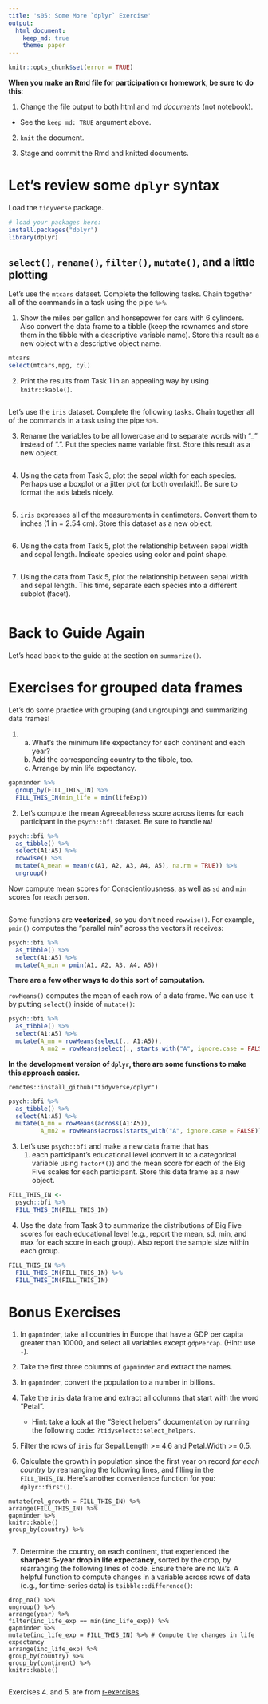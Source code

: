 ```yaml
---
title: 's05: Some More `dplyr` Exercise'
output: 
  html_document:
    keep_md: true
    theme: paper
---
```


<!---The following chunk allows errors when knitting--->

```r
knitr::opts_chunk$set(error = TRUE)
```

**When you make an Rmd file for participation or homework, be sure to do this**:

1. Change the file output to both html and md _documents_ (not notebook).
  - See the `keep_md: TRUE` argument above.

2. `knit` the document. 

3. Stage and commit the Rmd and knitted documents.


# Let's review some `dplyr` syntax

Load the `tidyverse` package.
    
```r
# load your packages here:
install.packages("dplyr")
library(dplyr)
```
    

## `select()`, `rename()`, `filter()`, `mutate()`, and a little plotting

Let's use the `mtcars` dataset. Complete the following tasks. Chain together
all of the commands in a task using the pipe `%>%`.

1. Show the miles per gallon and horsepower for cars with 6 cylinders. Also
   convert the data frame to a tibble (keep the rownames and store them in the
   tibble with a descriptive variable name). Store this result as a new object
   with a descriptive object name.

```r
mtcars
select(mtcars,mpg, cyl)
```

2. Print the results from Task 1 in an appealing way by using `knitr::kable()`.

```r
```

Let's use the `iris` dataset. Complete the following tasks. Chain together
all of the commands in a task using the pipe `%>%`.

3. Rename the variables to be all lowercase and to separate words with "_"
   instead of ".". Put the species name variable first. Store this result as 
   a new object.

```r
```

4. Using the data from Task 3, plot the sepal width for each species. Perhaps 
   use a boxplot or a jitter plot (or both overlaid!). Be sure to format the
   axis labels nicely.

```r
```

5. `iris` expresses all of the measurements in centimeters. Convert them to 
   inches (1 in = 2.54 cm). Store this dataset as a new object.

```r
```

6. Using the data from Task 5, plot the relationship between sepal width and
   sepal length. Indicate species using color and point shape.

```r
```

7. Using the data from Task 5, plot the relationship between sepal width and
   sepal length. This time, separate each species into a different subplot 
   (facet).

```r
```


# Back to Guide Again

Let's head back to the guide at the section on `summarize()`.


# Exercises for grouped data frames

Let's do some practice with grouping (and ungrouping) and summarizing data frames!

1. (a) What's the minimum life expectancy for each continent and each year? 
   (b) Add the corresponding country to the tibble, too. 
   (c) Arrange by min life expectancy.

```r
gapminder %>% 
  group_by(FILL_THIS_IN) %>% 
  FILL_THIS_IN(min_life = min(lifeExp))
```


2. Let's compute the mean Agreeableness score across items for each participant 
in the `psych::bfi` dataset. Be sure to handle `NA`!

```r
psych::bfi %>%
  as_tibble() %>% 
  select(A1:A5) %>% 
  rowwise() %>% 
  mutate(A_mean = mean(c(A1, A2, A3, A4, A5), na.rm = TRUE)) %>% 
  ungroup()
```

Now compute mean scores for Conscientiousness, as well as `sd` and `min` scores 
for reach person.

```r

```

Some functions are **vectorized**, so you don't need `rowwise()`. 
For example, `pmin()` computes the "parallel min" across the vectors it receives:

```r
psych::bfi %>% 
  as_tibble() %>% 
  select(A1:A5) %>% 
  mutate(A_min = pmin(A1, A2, A3, A4, A5))
```

**There are a few other ways to do this sort of computation.**

`rowMeans()` computes the mean of each row of a data frame. We can use it by
putting `select()` inside of `mutate()`:


```r
psych::bfi %>% 
  as_tibble() %>% 
  select(A1:A5) %>% 
  mutate(A_mn = rowMeans(select(., A1:A5)),
         A_mn2 = rowMeans(select(., starts_with("A", ignore.case = FALSE))))
```

**In the development version of `dplyr`, there are some functions to make**
**this approach easier.**

```
remotes::install_github("tidyverse/dplyr")
```

```r
psych::bfi %>% 
  as_tibble() %>% 
  select(A1:A5) %>% 
  mutate(A_mn = rowMeans(across(A1:A5)),
         A_mn2 = rowMeans(across(starts_with("A", ignore.case = FALSE))))
```

3. Let's use `psych::bfi` and make a new data frame that has
   (1) each participant's educational level (convert it to a categorical variable
   using `factor*()`) and the mean score for each of the Big Five scales for each 
   participant. Store this data frame as a new object.
   
```r
FILL_THIS_IN <-
  psych::bfi %>% 
  FILL_THIS_IN(FILL_THIS_IN)
```

4. Use the data from Task 3 to summarize the distributions of Big Five scores 
   for each educational level (e.g., report the mean, sd, min, and max for
   each score in each group). Also report the sample size within each group.
   
```r
FILL_THIS_IN %>% 
  FILL_THIS_IN(FILL_THIS_IN) %>% 
  FILL_THIS_IN(FILL_THIS_IN)
```  



# Bonus Exercises

1. In `gapminder`, take all countries in Europe that have a GDP per capita 
   greater than 10000, and select all variables except `gdpPercap`. 
   (Hint: use `-`).

2. Take the first three columns of `gapminder` and extract the names.

3. In `gapminder`, convert the population to a number in billions.

4. Take the `iris` data frame and extract all columns that start with 
   the word "Petal". 
    - Hint: take a look at the "Select helpers" documentation by running the 
      following code: `?tidyselect::select_helpers`.

5. Filter the rows of `iris` for Sepal.Length >= 4.6 and Petal.Width >= 0.5.

6. Calculate the growth in population since the first year on record 
_for each country_ by rearranging the following lines, and filling in the 
`FILL_THIS_IN`. Here's another convenience function for you: `dplyr::first()`. 

```
mutate(rel_growth = FILL_THIS_IN) %>% 
arrange(FILL_THIS_IN) %>% 
gapminder %>% 
knitr::kable()
group_by(country) %>% 
```

```r

```


7. Determine the country, on each continent, that experienced the 
**sharpest 5-year drop in life expectancy**, sorted by the drop, by rearranging 
the following lines of code. Ensure there are no `NA`'s. A helpful function to 
compute changes in a variable across rows of data (e.g., for time-series data) 
is `tsibble::difference()`:

```
drop_na() %>% 
ungroup() %>% 
arrange(year) %>% 
filter(inc_life_exp == min(inc_life_exp)) %>% 
gapminder %>% 
mutate(inc_life_exp = FILL_THIS_IN) %>% # Compute the changes in life expectancy
arrange(inc_life_exp) %>% 
group_by(country) %>% 
group_by(continent) %>% 
knitr::kable()
```

```r

```

Exercises 4. and 5. are from 
[r-exercises](https://www.r-exercises.com/2017/10/19/dplyr-basic-functions-exercises/).